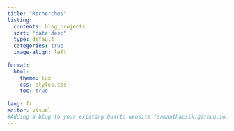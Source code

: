 ```yaml
---
title: "Recherches"
listing:
  contents: blog_projects
  sort: "date desc"
  type: default
  categories: true
  image-align: left
  
format:
  html:
    theme: lux
    css: styles.css
    toc: true
    
lang: fr   
editor: visual
#Adding a blog to your existing Quarto website (samanthacsik.github.io)
---
```

